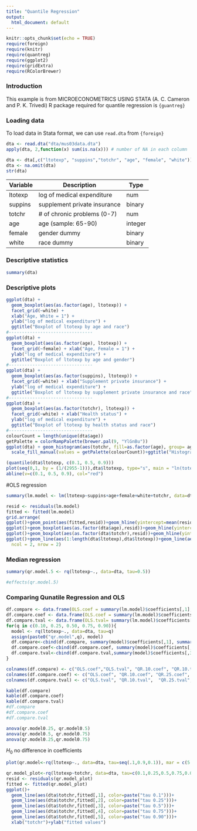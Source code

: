 ```yaml
---
title: "Quantile Regression"
output:
  html_document: default
---
```


```r
knitr::opts_chunk$set(echo = TRUE)
require(foreign)
require(knitr)
require(quantreg)
require(ggplot2)
require(gridExtra)
require(RColorBrewer)
```

### Introduction 

This example is from MICROECONOMETRICS USING STATA 
(A. C. Cameron and P. K. Trivedi)
R package required for quantile regression is `{guantreg}`


### Loading data 

To load data in Stata format, we can use `read.dta` from `{foreign}`

```r
dta <- read.dta("dta/mus03data.dta")
apply(dta, 2,function(x) sum(is.na(x))) # number of NA in each column
```


```r
dta <- dta[,c("ltotexp", "suppins","totchr", "age", "female", "white")]
dta <- na.omit(dta)
str(dta)
```


| Variable | Description                  | Type    |
|----------|------------------------------|---------|
| ltotexp  | log of medical expenditure   | num     |
| suppins  | supplement private insurance | binary  |
| totchr   | # of chronic problems (0-7)  | num     |
| age      | age (sample: 65-90)          | integer |
| female   | gender dummy                 | binary  |
| white    | race dummy                   | binary  |



### Descriptive statistics

```r
summary(dta)
```


### Descriptive plots

```r
ggplot(dta) + 
  geom_boxplot(aes(as.factor(age), ltotexp)) +
  facet_grid(~white) +
  xlab("Age, White = 1") +
  ylab("log of medical expenditure") +
  ggtitle("Boxplot of ltotexp by age and race")
#--------------------------------
ggplot(dta) + 
  geom_boxplot(aes(as.factor(age), ltotexp)) + 
  facet_grid(~female) + xlab("Age, Female = 1") + 
  ylab("log of medical expenditure") +
  ggtitle("Boxplot of ltotexp by age and gender")
#--------------------------------
ggplot(dta) + 
  geom_boxplot(aes(as.factor(suppins), ltotexp)) + 
  facet_grid(~white) + xlab("Supplement private insurance") + 
  ylab("log of medical expenditure") +
  ggtitle("Boxplot of ltotexp by supplement private insurance and race")
#--------------------------------
ggplot(dta) + 
  geom_boxplot(aes(as.factor(totchr), ltotexp)) + 
  facet_grid(~white) + xlab("Health status") + 
  ylab("log of medical expenditure") +
  ggtitle("Boxplot of ltotexp by health status and race")
#--------------------------------
colourCount = length(unique(dta$age))
getPalette = colorRampPalette(brewer.pal(9, "YlGnBu"))
ggplot(dta) + geom_histogram(aes(totchr, fill=as.factor(age), group= age), bins=7) + 
  scale_fill_manual(values = getPalette(colourCount))+ggtitle("Histogram: Count of of chronic problems by age")+guides(fill=guide_legend(title="Age"))

```


```r
(quantile(dta$ltotexp, c(0.1, 0.5, 0.9)))
plot(seq(0,1, by = (1/(2955-1))),dta$ltotexp, type="s", main = "ln(totexp)",xlab="fraction of the data", ylab="quantiles of ln(totexp) if totexp >0")
abline(v=c(0.1, 0.5, 0.9), col="red")
```

#OLS regression 

```r
summary(lm.model <- lm(ltotexp~suppins+age+female+white+totchr, data=dta))
```

```r
resid <- residuals(lm.model)
fitted <- fitted(lm.model)
grid.arrange(
ggplot()+geom_point(aes(fitted,resid))+geom_hline(yintercept=mean(resid), colour="red"),
ggplot()+geom_boxplot(aes(as.factor(dta$age),resid))+geom_hline(yintercept=mean(resid), colour="red"),
ggplot()+geom_boxplot(aes(as.factor(dta$totchr),resid))+geom_hline(yintercept=mean(resid), colour="red"),
ggplot()+geom_line(aes(1:length(dta$ltotexp),dta$ltotexp))+geom_line(aes(1:length(dta$ltotexp),fitted, colour="red")),
  ncol = 2, nrow = 2)
```


### Median regression

```r
summary(qr.model.5 <- rq(ltotexp~., data=dta, tau=0.5))
```


```r
#effects(qr.model.5)
```
### Comparing Qunatile Regression and OLS

```r
df.compare <- data.frame(OLS.coef = summary(lm.model)$coefficients[,1], OLS.tval= summary(lm.model)$coefficients[,3])
df.compare.coef <- data.frame(OLS.coef = summary(lm.model)$coefficients[,1])
df.compare.tval <- data.frame(OLS.tval= summary(lm.model)$coefficients[,3])
for(q in c(0.10, 0.25, 0.50, 0.75, 0.90)){
  model <- rq(ltotexp~., data=dta, tau=q)
  assign(paste0("qr.model",q), model)
  df.compare<-cbind(df.compare, summary(model)$coefficients[,1], summary(model)$coefficients[,3])
  df.compare.coef<-cbind(df.compare.coef, summary(model)$coefficients[,1])
  df.compare.tval<-cbind(df.compare.tval,summary(model)$coefficients[,3])
}

colnames(df.compare) <- c("OLS.coef","OLS.tval", "QR.10.coef", "QR.10.tval", "QR.25.coef", "QR.25.tval", "QR.50.coef", "QR.50.tval", "QR.75.coef", "QR.75.tval", "QR.90.coef", "QR.90.tval")
colnames(df.compare.coef) <- c("OLS.coef", "QR.10.coef", "QR.25.coef",  "QR.50.coef", "QR.75.coef",  "QR.90.coef")
colnames(df.compare.tval) <- c("OLS.tval", "QR.10.tval",  "QR.25.tval",  "QR.50.tval",  "QR.75.tval",  "QR.90.tval")
```


```r
kable(df.compare)
kable(df.compare.coef)
kable(df.compare.tval)
#df.compare
#df.compare.coef
#df.compare.tval
```


```r
anova(qr.model0.25, qr.model0.5)
anova(qr.model0.5, qr.model0.75)
anova(qr.model0.25,qr.model0.75)
```

$H_0$ no difference in coefficients


```r
plot(qr.model<-rq(ltotexp~., data=dta, tau=seq(.1,0.9,0.1)), mar = c(5.1, 4.1, 2.1, 2.1), xlab="Quantile", mfrow=c(2,3) )
```


```r
qr.model_plot<-rq(ltotexp~totchr, data=dta, tau=c(0.1,0.25,0.5,0.75,0.09))
resid <- residuals(qr.model_plot)
fitted <- fitted(qr.model_plot)
ggplot()+ 
  geom_line(aes(dta$totchr,fitted[,1], color=paste("tau 0.1")))+
  geom_line(aes(dta$totchr,fitted[,2], color=paste("tau 0.25")))+
  geom_line(aes(dta$totchr,fitted[,3], color=paste("tau 0.5")))+
  geom_line(aes(dta$totchr,fitted[,4], color=paste("tau 0.75")))+
  geom_line(aes(dta$totchr,fitted[,5], color=paste("tau 0.90")))+
  xlab("totchr")+ylab("fitted values")
```



